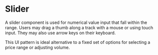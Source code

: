 

<Meta of={SliderStories} />

# Slider

A slider component is used for numerical value input that fall within the range. Users may drag a thumb along a track with a mouse or using touch input. They may also use arrow keys on their keyboard.

This UI pattern is ideal alternative to a fixed set of options for selecting a price range or adjusting volume.

<Canvas of={SliderStories.SliderStory} />

